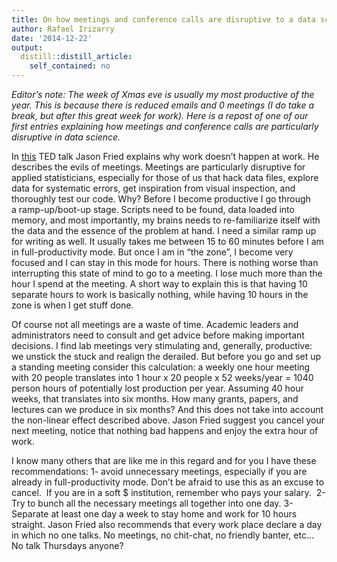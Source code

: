 ```yaml
---
title: On how meetings and conference calls are disruptive to a data scientist
author: Rafael Irizarry
date: '2014-12-22'
output:
  distill::distill_article:
    self_contained: no
---
```


_Editor's note: The week of Xmas eve is usually my most productive of the year. This is because there is reduced emails and 0 meetings (I do take a break, but after this great week for work). Here is a repost of one of our first entries explaining how meetings and conference calls are particularly disruptive in data science. _

In <a href="http://www.ted.com/talks/jason_fried_why_work_doesn_t_happen_at_work.html" target="_blank">this</a> TED talk Jason Fried explains why work doesn't happen at work. He describes the evils of meetings. Meetings are particularly disruptive for applied statisticians, especially for those of us that hack data files, explore data for systematic errors, get inspiration from visual inspection, and thoroughly test our code. Why? Before I become productive I go through a ramp-up/boot-up stage. Scripts need to be found, data loaded into memory, and most importantly, my brains needs to re-familiarize itself with the data and the essence of the problem at hand. I need a similar ramp up for writing as well. It usually takes me between 15 to 60 minutes before I am in full-productivity mode. But once I am in “the zone”, I become very focused and I can stay in this mode for hours. There is nothing worse than interrupting this state of mind to go to a meeting. I lose much more than the hour I spend at the meeting. A short way to explain this is that having 10 separate hours to work is basically nothing, while having 10 hours in the zone is when I get stuff done.

Of course not all meetings are a waste of time. Academic leaders and administrators need to consult and get advice before making important decisions. I find lab meetings very stimulating and, generally, productive: we unstick the stuck and realign the derailed. But before you go and set up a standing meeting consider this calculation: a weekly one hour meeting with 20 people translates into 1 hour x 20 people x 52 weeks/year = 1040 person hours of potentially lost production per year. Assuming 40 hour weeks, that translates into six months. How many grants, papers, and lectures can we produce in six months? And this does not take into account the non-linear effect described above. Jason Fried suggest you cancel your next meeting, notice that nothing bad happens and enjoy the extra hour of work.

I know many others that are like me in this regard and for you I have these recommendations: 1- avoid unnecessary meetings, especially if you are already in full-productivity mode. Don’t be afraid to use this as an excuse to cancel.  If you are in a soft $ institution, remember who pays your salary.  2- Try to bunch all the necessary meetings all together into one day. 3- Separate at least one day a week to stay home and work for 10 hours straight. Jason Fried also recommends that every work place declare a day in which no one talks. No meetings, no chit-chat, no friendly banter, etc… No talk Thursdays anyone?
